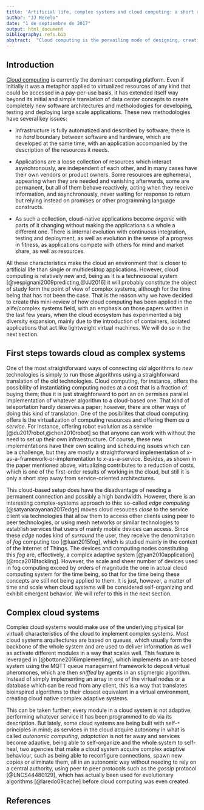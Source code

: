 ```yaml
---
title: 'Artificial life, complex systems and cloud computing: a short review'
author: "JJ Merelo"
date: "1 de septiembre de 2017"
output: html_document
bibliography: refs.bib
abstract:  "Cloud computing is the pervailing mode of designing, creating and deploying complex applications nowadays. Its underlying assumtioms include distributed computing, but also new concepts that need to be incorporated in the different fields. In this short paper we will make a review of how the world of cloud computing has intersected the complex systems and artificial life field, and how it has been used as inspiration for new models or implementation of new and powerful algorithms"
---
```


## Introduction


[Cloud computing](https://en.wikipedia.org/wiki/Cloud_computing) is currently the dominant computing platform. Even if initially it was a metaphor applied to virtualized resources of any kind that could be accessed in a pay-per-use basis, it has extended itself way beyond its initial and simple translation of data center concepts to create completely new software architectures and metholodogies for developing, testing and deploying large scale applications. 
These new methodologies have several key issues:

* Infrastructure is fully automatized and described by software; there is no *hard* boundary between software and hardware, which are developed at the same time, with an application accompanied by the description of the resources it needs. 

* Applications are a loose collection of resources which interact asynchronously, are independent of each other, and in many cases have their own vendors or product owners. Some resources are ephemeral, appearing when they are needed and vanishing afterwards, some are permanent, but all of them behave reactively, acting when they receive information, and asynchronously, never waiting for response to return but relying instead on promises or other programming language constructs.

* As such a collection, cloud-native applications become *organic* with parts of it changing without making the applicationa s a whole a different one. There is internal evolution with continuous integration, testing and deployment, as well as evolution in the sense of a progress in fitness, as applications compete with others for mind and market share, as well as resources.

All these characteristics make the cloud an environment that is closer to artificial life than single or multidesktop applications. However, cloud computing is relatively new and, being as it is a technosocial system [@vespignani2009predicting,@JJ2016] it will probably constitute the object of study form the point of view of complex systems, although for the time being that has not been the case. That is the reason why we have decided to create this mini-review of how cloud computing has been applied in the alife/complex systems field, with an emphasis on those papers written in the last few years, when the cloud ecosystem has experimented a big diversity expansion, mainly due to the introduction of containers, isolated applications that act like lightweight virtual machines. We will do so in the next section.

## First steps towards cloud as complex systems

One of the most straightforward ways of connecting *old* algorithms to *new* technologies is simply to run those algorithms using a straighforward translation of the old technologies. Cloud computing, for instance, offers the possibility of instantiating computing nodes at a cost that is a fraction of buying them; thus it is just straighforward to port an on permises parallel implementation of whatever algorithm to a cloud-based one. That kind of teleportation hardly deserves a paper; however, there are other ways of doing this kind of translation. One of the posibilites that cloud computing offers is the virtualization of computing resources and offering them *as a service*. For instance, offering robot evolution as a service [@du2017robot,@chen2010robot] so that anyone can work with without the need to set up their own infraestructure. Of course, these new implementations have their own scaling and scheduling issues which can be a challenge, but they are mostly a straightforward implementation of *x*-as-a-framework-or-implementation to *x*-as-a-service. Besides, as shown in the paper mentioned above, virtualizing contributes to a reduction of costs, which is one of the first-order results of working in the cloud, but still it is only a short step away from service-oriented architectures. 

This cloud-based setup does have the disadvantage of needing a permanent connection and possibly a high bandwidth. However, there is an interesting complex-systems approach to this: so-called *edge computing* [@satyanarayanan2017edge] moves cloud resouces *close* to the service client via technologies that allow them to access other clients using peer to peer technologies, or using mesh networks or similar technologies to establish services that users of mainly mobile devices can access. Since these *edge* nodes kind of *surround* the user, they receive the denomination of *fog* computing too [@luan2015fog], which is studied mainly in the context of the Internet of Things. The devices and computing nodes constituting this *fog* are, effectively, a complex adaptive system [@yan2010application][@roca2018tackling]. However, the scale and sheer number of devices used in fog computing exceed by orders of magnitude the one in actual cloud computing system for the time being, so that for the time being these concepts are still not being applied to them. It is just, however, a matter of time and scale when cloud systems will be considered self-organizing and exhibit emergent behavior. We will refer to this in the next section.

## Complex cloud systems 

Complex cloud systems would make use of the underlying physical (or virtual) characteristics of the cloud to implement complex systems. Most cloud systems arquitectures are based on queues, which usually form the backbone of the whole system and are used to deliver information as well as activate different modules in a way that scales well. This feature is leveraged in [@bottone2016implementing], which implements an ant-based system using the MQTT queue management framework to deposit virtual pheromones, which are then *sniffed* by agents in an stigmergic algorithm. Instead of simply implementing an array in one of the virtual nodes or a database which can be read from any client, this is a way that translates bioinspired algorithms to their closest equivalent in a virtual environment, creating cloud native complex adaptive systems.

This can be taken further; every module in a cloud system is not adaptive, performing whatever service it has been programmed to do via its description. But lately, some cloud systems are being built with self-`*` principles in mind; as services in the cloud acquire autonomy in what is called *autonomic computing*, *adaptation* is not far away and services become adaptive, being able to self-organize and the whole system to self-heal, two agencies that make a cloud system acquire complex adaptive behaviour, such as being able to reconfigure connections, spawn new copies or eliminate them, all in an autonomic way without needing to rely on a central authority, using peer to peer protocols such as the *gossip* protocol [@LNCS44480129], which has actually been used for evolutionary algorithms [@laredo09cache] before cloud computing was even created.  

## References
